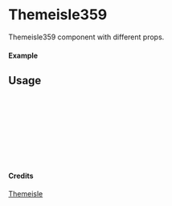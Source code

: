 
<Meta of={Themeisle359} title="Themeisle/Themeisle359" />

# Themeisle359

Themeisle359 component with different props.

#### Example

<Canvas of={Themeisle359.Primary} />

## Usage

```ts
import { Themeisle359 } from "yadl-ui";

const Example = () => {
  return (
      <Themeisle359 />
  );
};

export default Example;
```

#### Credits
[Themeisle](https://themeisle.com/illustrations/)
